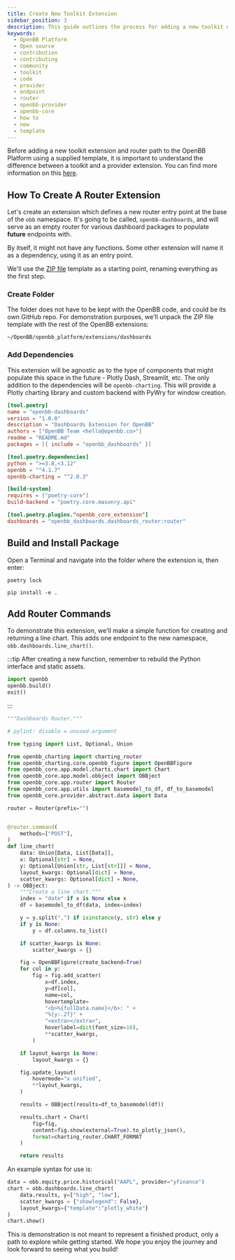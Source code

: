 ```yaml
---
title: Create New Toolkit Extension
sidebar_position: 3
description: This guide outlines the process for adding a new toolkit extension and router path to the OpenBB Platform.
keywords:
  - OpenBB Platform
  - Open source
  - contribution
  - contributing
  - community
  - toolkit
  - code
  - provider
  - endpoint
  - router
  - openbb-provider
  - openbb-core
  - how to
  - new
  - template
---
```



<HeadTitle title="Build New Toolkit Extension - How-To | OpenBB Platform Docs" />

Before adding a new toolkit extension and router path to the OpenBB Platform using a supplied template, it is important to understand the difference between a toolkit and a provider extension. You can find more information on this [here](/platform/usage/extensions/overview).

## How To Create A Router Extension

Let's create an extension which defines a new router entry point at the base of the `obb` namespace.
It's going to be called, `openbb-dashboards`, and will serve as an empty router for various dashboard packages to populate **future** endpoints with.

By itself, it might not have any functions. Some other extension will name it as a dependency, using it as an entry point.

We'll use the [ZIP file](https://github.com/OpenBB-finance/OpenBBTerminal/files/14542427/dashboards.zip) template as a starting point, renaming everything as the first step.

### Create Folder

The folder does not have to be kept with the OpenBB code, and could be its own GitHub repo.
For demonstration purposes, we'll unpack the ZIP file template with the rest of the OpenBB extensions:

```console
~/OpenBB/openbb_platform/extensions/dashboards
```

### Add Dependencies

This extension will be agnostic as to the type of components that might populate this space in the future - Plotly Dash, Streamlit, etc.
The only addition to the dependencies will be `openbb-charting`.
This will provide a Plotly charting library and custom backend with PyWry for window creation.

```toml
[tool.poetry]
name = "openbb-dashboards"
version = "1.0.0"
description = "Dashboards Extension for OpenBB"
authors = ["OpenBB Team <hello@openbb.co>"]
readme = "README.md"
packages = [{ include = "openbb_dashboards" }]

[tool.poetry.dependencies]
python = ">=3.8,<3.12"
openbb = "^4.1.7"
openbb-charting = "^2.0.3"

[build-system]
requires = ["poetry-core"]
build-backend = "poetry.core.masonry.api"

[tool.poetry.plugins."openbb_core_extension"]
dashboards = "openbb_dashboards.dashboards_router:router"
```

## Build and Install Package

Open a Terminal and navigate into the folder where the extension is, then enter:

```console
poetry lock

pip install -e .
```

## Add Router Commands

To demonstrate this extension, we'll make a simple function for creating and returning a line chart. This adds one endpoint to the new namespace, `obb.dashboards.line_chart()`.

:::tip
After creating a new function, remember to rebuild the Python interface and static assets.

```python
import openbb
openbb.build()
exit()
```

:::

```python
"""Dashboards Router."""

# pylint: disable = unused-argument

from typing import List, Optional, Union

from openbb_charting import charting_router
from openbb_charting.core.openbb_figure import OpenBBFigure
from openbb_core.app.model.charts.chart import Chart
from openbb_core.app.model.obbject import OBBject
from openbb_core.app.router import Router
from openbb_core.app.utils import basemodel_to_df, df_to_basemodel
from openbb_core.provider.abstract.data import Data

router = Router(prefix="")


@router.command(
    methods=["POST"],
)
def line_chart(
    data: Union[Data, List[Data]],
    x: Optional[str] = None,
    y: Optional[Union[str, List[str]]] = None,
    layout_kwargs: Optional[dict] = None,
    scatter_kwargs: Optional[dict] = None,
) -> OBBject:
    """Create a line chart."""
    index = "date" if x is None else x
    df = basemodel_to_df(data, index=index)

    y = y.split(",") if isinstance(y, str) else y
    if y is None:
        y = df.columns.to_list()

    if scatter_kwargs is None:
        scatter_kwargs = {}

    fig = OpenBBFigure(create_backend=True)
    for col in y:
        fig = fig.add_scatter(
            x=df.index,
            y=df[col],
            name=col,
            hovertemplate=
            "<b>%{fullData.name}</b>: " +
            "%{y:.2f}" +
            "<extra></extra>",
            hoverlabel=dict(font_size=10),
            **scatter_kwargs,
        )

    if layout_kwargs is None:
        layout_kwargs = {}

    fig.update_layout(
        hovermode="x unified",
        **layout_kwargs,
    )

    results = OBBject(results=df_to_basemodel(df))

    results.chart = Chart(
        fig=fig,
        content=fig.show(external=True).to_plotly_json(),
        format=charting_router.CHART_FORMAT
    )

    return results
```

An example syntax for use is:

```python
data = obb.equity.price.historical("AAPL", provider="yfinance")
chart = obb.dashboards.line_chart(
    data.results, y=["high", "low"],
    scatter_kwargs = {"showlegend": False},
    layout_kwargs={"template":"plotly_white"}
)
chart.show()
```

This is demonstration is not meant to represent a finished product, only a path to explore while getting started.
We hope you enjoy the journey and look forward to seeing what you build!
